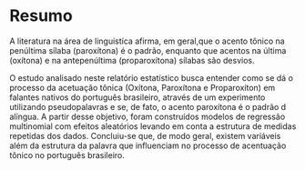 # Resumo {#resumo}

A literatura na área de linguistíca afirma, em geral,que o acento tônico na penúltima sílaba (paroxítona) é o padrão, enquanto que acentos na última (oxítona) e na antepenúltima (proparoxítona) sílabas são desvios.

O estudo analisado neste relatório estatístico busca entender como se dá o processo da acetuação tônica (Oxítona, Paroxítona e Proparoxíton) em falantes nativos do português brasileiro, através de um experimento utilizando pseudopalavras e se, de fato, o acento paroxítona é o padrão d alíngua. A partir desse objetivo, foram construídos modelos de regressão multinomial com efeitos aleatórios levando em conta a estrutura de medidas repetidas dos dados. Concluiu-se que, de modo geral, existem variáveis além da estrutura da palavra que influenciam no processo de acentuação tônico no português brasileiro. 
